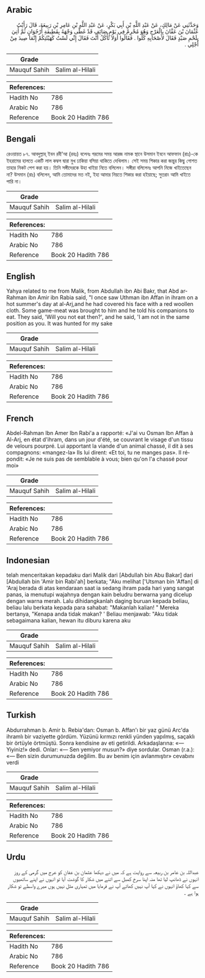 ## Arabic


<div dir="rtl" lang="ar" style={{fontSize:'larger',backgroundColor:'#f8f9fa',padding:20}}>
وَحَدَّثَنِي عَنْ مَالِكٍ، عَنْ عَبْدِ اللَّهِ بْنِ أَبِي بَكْرٍ، عَنْ عَبْدِ اللَّهِ بْنِ عَامِرِ بْنِ رَبِيعَةَ، قَالَ رَأَيْتُ عُثْمَانَ بْنَ عَفَّانَ بِالْعَرْجِ وَهُوَ مُحْرِمٌ فِي يَوْمٍ صَائِفٍ قَدْ غَطَّى وَجْهَهُ بِقَطِيفَةِ أُرْجُوَانٍ ثُمَّ أُتِيَ بِلَحْمِ صَيْدٍ فَقَالَ لأَصْحَابِهِ كُلُوا ‏.‏ فَقَالُوا أَوَلاَ تَأْكُلُ أَنْتَ فَقَالَ إِنِّي لَسْتُ كَهَيْئَتِكُمْ إِنَّمَا صِيدَ مِنْ أَجْلِي ‏.‏
</div>
<div style={{backgroundColor:'#f8f9fa',padding:20, marginBottom: 10}}><table> <thead> <tr> <th>Grade</th> <th></th> </tr> </thead> <tbody> <tr><td>Mauquf Sahih</td><td>Salim al-Hilali</td></tr></tbody></table><table> <thead> <tr> <th>References:</th> <th></th> </tr> </thead> <tbody><tr><td>Hadith No</td><td>786</td></tr><tr><td>Arabic No</td><td>786</td></tr><tr><td>Reference</td><td>Book 20 Hadith 786</td></tr></tbody></table></div>

## Bengali


<div dir="ltr" lang="bn" style={{fontSize:'larger',backgroundColor:'#f8f9fa',padding:20}}>
রেওয়ায়ত ৮৭. আবদুল্লাহ্ ইবন রবী'আ (রহঃ) বলেনঃ গরমের সময় আরজ নামক স্থানে উসমান ইবনে আফফান (রাঃ)-কে ইহরামের হালতে একটি লাল কম্বল দ্বারা মুখ ঢাকিয়া বসিয়া থাকিতে দেখিলাম। সেই সময় শিকার করা জন্তুর কিছু গোশত তাহার নিকট পেশ করা হয়। তিনি সঙ্গীদেরকে উহা খাইয়া নিতে বলিলেন। সঙ্গীরা বলিলেনঃ আপনি নিজে খাইতেছেন না? উসমান (রাঃ) বলিলেন, আমি তোমাদের মত নই, ইহা আমার নিয়তে শিকার করা হইয়াছে; সুতরাং আমি খাইতে পারি না।
</div>
<div style={{backgroundColor:'#f8f9fa',padding:20, marginBottom: 10}}><table> <thead> <tr> <th>Grade</th> <th></th> </tr> </thead> <tbody> <tr><td>Mauquf Sahih</td><td>Salim al-Hilali</td></tr></tbody></table><table> <thead> <tr> <th>References:</th> <th></th> </tr> </thead> <tbody><tr><td>Hadith No</td><td>786</td></tr><tr><td>Arabic No</td><td>786</td></tr><tr><td>Reference</td><td>Book 20 Hadith 786</td></tr></tbody></table></div>

## English


<div dir="ltr" lang="en" style={{fontSize:'larger',backgroundColor:'#f8f9fa',padding:20}}>
Yahya related to me from Malik, from Abdullah ibn Abi Bakr, that Abd ar-Rahman ibn Amir ibn Rabia said, "I once saw Uthman ibn Affan in ihram on a hot summer's day at al-Arj,and he had covered his face with a red woollen cloth. Some game-meat was brought to him and he told his companions to eat. They said, 'Will you not eat then?', and he said, 'I am not in the same position as you. It was hunted for my sake
</div>
<div style={{backgroundColor:'#f8f9fa',padding:20, marginBottom: 10}}><table> <thead> <tr> <th>Grade</th> <th></th> </tr> </thead> <tbody> <tr><td>Mauquf Sahih</td><td>Salim al-Hilali</td></tr></tbody></table><table> <thead> <tr> <th>References:</th> <th></th> </tr> </thead> <tbody><tr><td>Hadith No</td><td>786</td></tr><tr><td>Arabic No</td><td>786</td></tr><tr><td>Reference</td><td>Book 20 Hadith 786</td></tr></tbody></table></div>

## French


<div dir="ltr" lang="fr" style={{fontSize:'larger',backgroundColor:'#f8f9fa',padding:20}}>
Abdel-Rahman Ibn Amer Ibn Rabi'a a rapporté: «J'ai vu Osman Ibn Affan à Al-Arj, en état d'ihram, dans un jour d'été, se couvrant le visage d'un tissu de velours pourpré. Lui apportant la viande d'un animal chassé, il dit à ses compagnons: «mangez-la» Ils lui dirent: «Et toi, tu ne manges pas». Il répondit: «Je ne suis pas de semblable à vous; bien qu'on l'a chassé pour moi»
</div>
<div style={{backgroundColor:'#f8f9fa',padding:20, marginBottom: 10}}><table> <thead> <tr> <th>Grade</th> <th></th> </tr> </thead> <tbody> <tr><td>Mauquf Sahih</td><td>Salim al-Hilali</td></tr></tbody></table><table> <thead> <tr> <th>References:</th> <th></th> </tr> </thead> <tbody><tr><td>Hadith No</td><td>786</td></tr><tr><td>Arabic No</td><td>786</td></tr><tr><td>Reference</td><td>Book 20 Hadith 786</td></tr></tbody></table></div>

## Indonesian


<div dir="ltr" lang="id" style={{fontSize:'larger',backgroundColor:'#f8f9fa',padding:20}}>
telah menceritakan kepadaku dari Malik dari [Abdullah bin Abu Bakar] dari [Abdullah bin 'Amir bin Rabi'ah] berkata; "Aku melihat ['Utsman bin 'Affan] di 'Araj berada di atas kendaraan saat ia sedang ihram pada hari yang sangat panas, ia menutupi wajahnya dengan kain beludru berwarna yang dicelup dengan warna merah. Lalu dihidangkanlah daging buruan kepada beliau, beliau lalu berkata kepada para sahabat: "Makanlah kalian! " Mereka bertanya, "Kenapa anda tidak makan? ' Beliau menjawab: "Aku tidak sebagaimana kalian, hewan itu diburu karena aku
</div>
<div style={{backgroundColor:'#f8f9fa',padding:20, marginBottom: 10}}><table> <thead> <tr> <th>Grade</th> <th></th> </tr> </thead> <tbody> <tr><td>Mauquf Sahih</td><td>Salim al-Hilali</td></tr></tbody></table><table> <thead> <tr> <th>References:</th> <th></th> </tr> </thead> <tbody><tr><td>Hadith No</td><td>786</td></tr><tr><td>Arabic No</td><td>786</td></tr><tr><td>Reference</td><td>Book 20 Hadith 786</td></tr></tbody></table></div>

## Turkish


<div dir="ltr" lang="tr" style={{fontSize:'larger',backgroundColor:'#f8f9fa',padding:20}}>
Abdurrahman b. Amir b. Rebia'dan: Osman b. Affan'ı bir yaz günü Arc'da ihramlı bir vaziyette gördüm. Yüzünü kırmızı renkli yünden yapılmış, saçaklı bir örtüyle örtmüştü. Sonra kendisine av eti getirildi. Arkadaşlarına: «— Yiyiniz!» dedi. Onlar: «— Sen yemiyor musun?» diye sordular. Osman (r.a.): «— Ben sizin durumunuzda değilim. Bu av benim için avlanmıştır» cevabını verdi
</div>
<div style={{backgroundColor:'#f8f9fa',padding:20, marginBottom: 10}}><table> <thead> <tr> <th>Grade</th> <th></th> </tr> </thead> <tbody> <tr><td>Mauquf Sahih</td><td>Salim al-Hilali</td></tr></tbody></table><table> <thead> <tr> <th>References:</th> <th></th> </tr> </thead> <tbody><tr><td>Hadith No</td><td>786</td></tr><tr><td>Arabic No</td><td>786</td></tr><tr><td>Reference</td><td>Book 20 Hadith 786</td></tr></tbody></table></div>

## Urdu


<div dir="rtl" lang="ur" style={{fontSize:'larger',backgroundColor:'#f8f9fa',padding:20}}>
عبداللہ بن عامر بن ربیعہ سے روایت ہے کہ میں نے دیکھا عثمان بن عفان کو عرج میں گرمی کے روز انہوں نے ڈھانپ لیا تھا منہ اپنا سرخ کمبل سے اتنے میں شکار کا گوشت آیا تو انہوں نے اپنے ساتھیوں سے کہا کھاؤ انہوں نے کہا آپ نہیں کھاتے آپ نے فرمایا میں تمہاری مثل نہیں ہوں میرے واسطے تو شکار ہوا ہے ۔
</div>
<div style={{backgroundColor:'#f8f9fa',padding:20, marginBottom: 10}}><table> <thead> <tr> <th>Grade</th> <th></th> </tr> </thead> <tbody> <tr><td>Mauquf Sahih</td><td>Salim al-Hilali</td></tr></tbody></table><table> <thead> <tr> <th>References:</th> <th></th> </tr> </thead> <tbody><tr><td>Hadith No</td><td>786</td></tr><tr><td>Arabic No</td><td>786</td></tr><tr><td>Reference</td><td>Book 20 Hadith 786</td></tr></tbody></table></div>